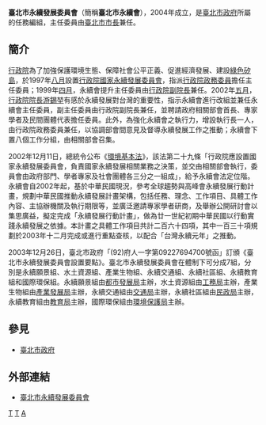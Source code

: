 {{refimprove|time=2013-10-02T01:50:32+00:00}}
{{中華民國政府部門基礎資訊
|部門名稱       = 臺北市永續發展委員會
|外文名稱       = Council for Sustainable Development, <br>Taipei City Government
|外文語言       = 英語
|部門標誌       = Emblem of Taipei City.svg
|代表圖像       = 
|代表圖像名稱   =  
|首長職銜       = 主任委員
|首長姓名       = [[柯文哲|柯文哲]]
|副首長職銜     = 
|副首長姓名     = 
|副首長姓名二   = 
|副首長姓名三   = 
|副首長職銜二   = 
|副首長二姓名   = 
|副首長二姓名二 = 
|副首長二姓名三 = 
|秘書長職銜     = 
|秘書長姓名     = 
|秘書長姓名二   = 
|秘書長姓名三   = 
|副秘書長職銜   = 
|副秘書長姓名   = 
|副秘書長姓名二 = 
|副秘書長姓名三 = 
|任命者姓名     = 
|成立日期       = 2004年
|解散日期       = 
|所屬部門       = [[臺北市政府|臺北市政府]]
|組織編制       = 
|授權法源       = 
|員額任期       = 
|員額           = 
|年度預算額     = 
|地址           = {{ROC-TW}}<br>[[臺北市|臺北市]][[信義區_(臺北市)|信義區]][[市府路|市府路]]1號（[[臺北市市政大樓|臺北市市政大樓]]）
|網站           = https://www.dep.gov.taipei/Content_List.aspx?n=6418633126C2C65C
|備註           = 
}}
'''臺北市永續發展委員會'''（簡稱'''臺北市永續會'''），2004年成立，是[[臺北市政府|臺北市政府]]所屬的任務編組，主任委員由[[臺北市市長|臺北市市長]]兼任。

== 簡介 ==
[[行政院|行政院]]為了加強保護環境生態、保障社會公平正義、促進經濟發展、建設[[綠色矽島|綠色矽島]]，於1997年[[八月|八月]]設置[[行政院國家永續發展委員會|行政院國家永續發展委員會]]，指派[[行政院政務委員|行政院政務委員]]擔任主任委員；1999年[[四月|四月]]，永續會提升主任委員由[[行政院副院長|行政院副院長]]兼任。2002年[[五月|五月]]，[[行政院院長|行政院院長]][[游錫堃|游錫堃]]有感於永續發展對台灣的重要性，指示永續會進行改組並兼任永續會主任委員，副主任委員由行政院副院長兼任，並聘請政府相關部會首長、專家學者及民間團體代表擔任委員。此外，為強化永續會之執行力，增設執行長一人，由行政院政務委員兼任，以協調部會間意見及督導永續發展工作之推動；永續會下置八個工作分組，由相關部會召集。

2002年12月11日，總統令公布《[[環境基本法|環境基本法]]》，該法第二十九條「行政院應設置國家永續發展委員會，負責國家永續發展相關業務之決策，並交由相關部會執行，委員會由政府部門、學者專家及社會團體各三分之一組成」，給予永續會法定位階。永續會自2002年起，基於中華民國現況，參考全球趨勢與高峰會永續發展行動計畫，規劃中華民國推動永續發展計畫架構，包括任務、理念、工作項目、具體工作內容、主協辦機關及執行期限等，並廣泛邀請專家學者研商，及舉辦公開研討會以集思廣益，擬定完成「永續發展行動計畫」，做為廿一世紀初期中華民國以行動實踐永續發展之依據。本計畫之具體工作項目共計二百六十四項，其中一百三十項規劃於2003年十二月完成或進行重點查核，以配合「台灣永續元年」之推動。

2003年12月26日，臺北市政府「(92)府人一字第09227694700號函」訂頒《臺北市永續發展委員會設置要點》。臺北市永續發展委員會在體制下可分成7組，分別是永續願景組、水土資源組、產業生物組、永續交通組、永續社區組、永續教育組和國際環保組。永續願景組由[[臺北市政府都市發展局|都市發展局]]主辦，水土資源組由[[臺北市政府工務局|工務局]]主辦，產業生物組由[[臺北市政府產業發展局|產業發展局]]主辦，永續交通組由[[臺北市政府交通局|交通局]]主辦，永續社區組由[[臺北市政府民政局|民政局]]主辦，永續教育組由[[臺北市政府教育局|教育局]]主辦，國際環保組由[[臺北市政府環境保護局|環境保護局]]主辦。

== 參見 ==
* [[臺北市政府|臺北市政府]]

== 外部連結 ==
* [https://www.dep.gov.taipei/Content_List.aspx?n=6418633126C2C65C 臺北市永續發展委員會] {{Wayback|url=https://www.dep.gov.taipei/Content_List.aspx?n=6418633126C2C65C |date=20200901070420 }}
{{臺北市政府所屬機關}}

[[Category:2004年建立政府機構|T]]
[[Category:2004年台灣建立|T]]
[[Category:台北市政府|A]]